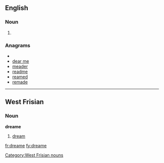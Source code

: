 ==English==

===Noun===
{{en-noun}}

# {{obsolete spelling of|[[dream]]}} 


===Anagrams===
* {{alphagram|adeemr}}
* [[dear me#English|dear me]]
* [[meader#English|meader]]
* [[readme#English|readme]]
* [[reamed#English|reamed]]
* [[remade#English|remade]]


----
==West Frisian==
===Noun===
'''dreame'''
#[[dream]]

[[Category:West Frisian nouns]]

[[fr:dreame]]
[[fy:dreame]]